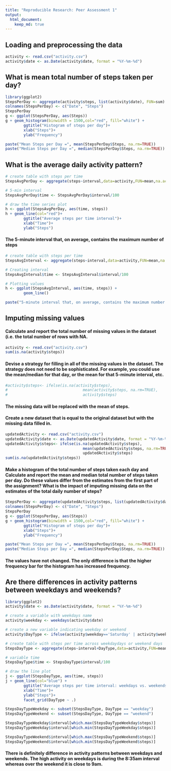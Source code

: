 ---
title: "Reproducible Research: Peer Assessment 1"
output: 
  html_document:
    keep_md: true
---


## Loading and preprocessing the data
```{r echo = TRUE}
activity <- read.csv("activity.csv")
activity$date <- as.Date(activity$date, format = "%Y-%m-%d")
```

## What is mean total number of steps taken per day?
```{r echo = TRUE}
library(ggplot2)
StepsPerDay <- aggregate(activity$steps, list(activity$date), FUN=sum)
colnames(StepsPerDay) <- c("Date", "Steps")
StepsPerDay
g <- ggplot(StepsPerDay, aes(Steps))
g + geom_histogram(binwidth = 1500,col="red", fill="white") + 
        ggtitle("Histogram of steps per day")+
        xlab("Steps")+
        ylab("Frequency")

paste("Mean Steps per Day =", mean(StepsPerDay$Steps, na.rm=TRUE))
paste("Median Steps per Day =", median(StepsPerDay$Steps, na.rm=TRUE))

```

## What is the average daily activity pattern?
```{r echo = TRUE}
# create table with steps per time
StepsAvgPerDay <- aggregate(steps~interval,data=activity,FUN=mean,na.action=na.omit)

# 5-min interval 
StepsAvgPerDay$time <- StepsAvgPerDay$interval/100

# draw the time series plot
h <- ggplot(StepsAvgPerDay, aes(time, steps))
h + geom_line(col="red")+
        ggtitle("Average steps per time interval")+
        xlab("Time")+
        ylab("Steps")
```

#### The 5-minute interval that, on average, contains the maximum number of steps
```{r echo = TRUE}
# create table with steps per time
StepsAvgInterval <- aggregate(steps~interval,data=activity,FUN=mean,na.action=na.omit)

# Creating interval
StepsAvgInterval$time <- StepsAvgInterval$interval/100

# Plotting values
h <- ggplot(StepsAvgInterval, aes(time, steps)) +
        geom_line()

paste("5-minute interval that, on average, contains the maximum number of steps =", StepsAvgInterval$interval[which.max(StepsAvgInterval$steps)])
```

## Imputing missing values

#### Calculate and report the total number of missing values in the dataset (i.e. the total number of rows with NA.
```{r echo = TRUE}
activity <- read.csv("activity.csv")
sum(is.na(activity$steps))
```

#### Devise a strategy for filling in all of the missing values in the dataset. The strategy does not need to be sophisticated. For example, you could use the mean/median for that day, or the mean for that 5-minute interval, etc.
```{r echo = TRUE}
#activity$steps<- ifelse(is.na(activity$steps), 
#                                 mean(activity$steps, na.rm=TRUE), 
#                                 activity$steps)
```
#### The missing data will be replaced with the mean of steps.

#### Create a new dataset that is equal to the original dataset but with the missing data filled in.
```{r echo = TRUE}
updatedActivity <- read.csv("activity.csv")
updatedActivity$date <- as.Date(updatedActivity$date, format = "%Y-%m-%d")
updatedActivity$steps<- ifelse(is.na(updatedActivity$steps), 
                                  mean(updatedActivity$steps, na.rm=TRUE), 
                                  updatedActivity$steps)
sum(is.na(updatedActivity$steps))

```
#### Make a histogram of the total number of steps taken each day and Calculate and report the mean and median total number of steps taken per day. Do these values differ from the estimates from the first part of the assignment? What is the impact of imputing missing data on the estimates of the total daily number of steps?
```{r echo = TRUE}
StepsPerDay <- aggregate(updatedActivity$steps, list(updatedActivity$date), FUN=sum)
colnames(StepsPerDay) <- c("Date", "Steps")
StepsPerDay
g <- ggplot(StepsPerDay, aes(Steps))
g + geom_histogram(binwidth = 1500,col="red", fill="white") + 
        ggtitle("Histogram of steps per day")+
        xlab("Steps")+
        ylab("Frequency")

paste("Mean Steps per Day =", mean(StepsPerDay$Steps, na.rm=TRUE))
paste("Median Steps per Day =", median(StepsPerDay$Steps, na.rm=TRUE))
```
#### The values have not changed. The only difference is that the higher frequency bar for the histogram has increased frequency.


## Are there differences in activity patterns between weekdays and weekends?
```{r echo = TRUE}
library(ggplot2)
activity$date <- as.Date(activity$date, format = "%Y-%m-%d")

# create a variable with weekdays name
activity$weekday <- weekdays(activity$date)

# create a new variable indicating weekday or weekend
activity$DayType <- ifelse(activity$weekday=='Saturday' | activity$weekday=='Sunday', 'weekend','weekday')

# create table with steps per time across weekdaydays or weekend days
StepsDayType <- aggregate(steps~interval+DayType,data=activity,FUN=mean,na.action=na.omit)

# variable time
StepsDayType$time <- StepsDayType$interval/100

# draw the line plot
j <- ggplot(StepsDayType, aes(time, steps))
j + geom_line(col="blue") +
        ggtitle("Average steps per time interval: weekdays vs. weekends") +
        xlab("Time")+
        ylab("Steps")+
        facet_grid(DayType ~ .)

StepsDayTypeWeekday <- subset(StepsDayType, DayType == "weekday")
StepsDayTypeWeekend <- subset(StepsDayType, DayType == "weekend")

StepsDayTypeWeekday$interval[which.max(StepsDayTypeWeekday$steps)]
StepsDayTypeWeekday$interval[which.min(StepsDayTypeWeekday$steps)]

StepsDayTypeWeekend$interval[which.max(StepsDayTypeWeekend$steps)]
StepsDayTypeWeekend$interval[which.min(StepsDayTypeWeekend$steps)]

```

#### There is definitely difference in activity patterns between weekdays and weekends. The high activity on weekdays is during the 8:35am interval whereas over the weekend it is close to 9am. 
